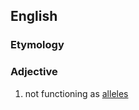 ==English==

===Etymology===
{{prefix|en|non|allelic}}

===Adjective===
{{en-adj|-}}

# not functioning as [[allele]]s